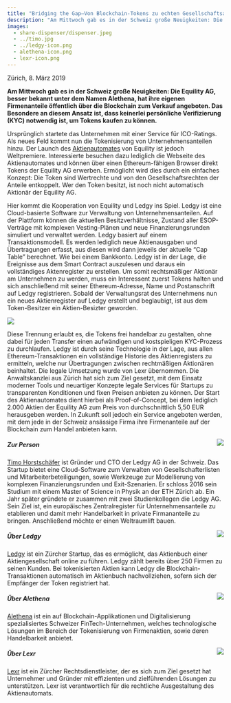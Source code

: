 ```yaml
---
title: "Bridging the Gap—Von Blockchain-Tokens zu echten Gesellschaftsanteilen"
description: "Am Mittwoch gab es in der Schweiz große Neuigkeiten: Die Equility AG, auch bekannt unter dem Namen Alethena, hat ihre eigenen Firmenanteile öffentlich über die Blockchain zum Verkauf angeboten. Das Besondere an diesem Ansatz ist, dass keinerlei persönliche Verifizierung (KYC) notwendig ist, um Tokens kaufen zu können."
images:
  - share-dispenser/dispenser.jpeg
  - ../timo.jpg
  - ../ledgy-icon.png
  - alethena-icon.png
  - lexr-icon.png
---
```


Zürich, 8. März 2019

**Am Mittwoch gab es in der Schweiz große Neuigkeiten: Die Equility AG, besser bekannt unter dem Namen Alethena, hat ihre eigenen Firmenanteile öffentlich über die Blockchain zum Verkauf angeboten. Das Besondere an diesem Ansatz ist, dass keinerlei persönliche Verifizierung (KYC) notwendig ist, um Tokens kaufen zu können.**

Ursprünglich startete das Unternehmen mit einer Service für ICO-Ratings. Als neues Feld kommt nun die Tokenisierung von Unternehmensanteilen hinzu. Der Launch des [Aktienautomates](https://aktienautomat.ch) von Equility ist jedoch Weltpremiere. Interessierte besuchen dazu lediglich die Webseite des Aktienautomates und können über einen Ethereum-fähigen Browser direkt Tokens der Equility AG erwerben. Ermöglicht wird dies durch ein einfaches Konzept: Die Token sind Wertrechte und von den Gesellschaftsrechten der Anteile entkoppelt. Wer den Token besitzt, ist noch nicht automatisch Aktionär der Equility AG.

Hier kommt die Kooperation von Equility und Ledgy ins Spiel. Ledgy ist eine Cloud-basierte Software zur Verwaltung von Unternehmensanteilen. Auf der Plattform können die aktuellen Besitzverhältnisse, Zustand aller ESOP-Verträge mit komplexen Vesting-Plänen und neue Finanzierungsrunden simuliert und verwaltet werden.
Ledgy basiert auf einem Transaktionsmodell. Es werden lediglich neue Aktienausgaben und Übertragungen erfasst, aus diesen wird dann jeweils der aktuelle “Cap Table” berechnet. Wie bei einem Bankkonto. Ledgy ist in der Lage, die Ereignisse aus dem Smart Contract auszulesen und daraus ein vollständiges Aktenregister zu erstellen. Um somit rechtsmäßiger Aktionär am Unternehmen zu werden, muss ein Interessent zuerst Tokens halten und sich anschließend mit seiner Ethereum-Adresse, Name und Postanschrift auf Ledgy registrieren. Sobald der Verwaltungsrat des Unternehmens nun ein neues Aktienregister auf Ledgy erstellt und beglaubigt, ist aus dem Token-Besitzer ein Aktien-Besizter geworden.

<Img src="dispenser.jpeg" caption="Ein Automat der 1. Generation: Keine Aktien, dafür leckere Getränke
" />

Diese Trennung erlaubt es, die Tokens frei handelbar zu gestalten, ohne dabei für jeden Transfer einen aufwändigen und kostspieligen KYC-Prozess zu durchlaufen. Ledgy ist durch seine Technologie in der Lage, aus allen Ethereum-Transaktionen ein vollständige Historie des Aktienregisters zu ermitteln, welche nur Übertragungen zwischen rechtmäßigen Aktionären beinhaltet.
Die legale Umsetzung wurde von Lexr übernommen. Die Anwaltskanzlei aus Zürich hat sich zum Ziel gesetzt, mit dem Einsatz moderner Tools und neuartiger Konzepte legale Services für Startups zu transparenten Konditionen und fixen Preisen anbieten zu können. Der Start des Aktienautomates dient hierbei als Proof-of-Concept, bei dem lediglich 2.000 Aktien der Equility AG zum Preis von durchschnittlich 5,50 EUR herausgeben werden. In Zukunft soll jedoch ein Service angeboten werden, mit dem jede in der Schweiz ansässige Firma ihre Firmenanteile auf der Blockchain zum Handel anbieten kann.

<Img src="timo.jpg" align="right" size="150" />

##### Zur Person
[Timo Horstschäfer](https://www.ledgy.com/about-us/) ist Gründer und CTO der Ledgy AG in der Schweiz. Das Startup bietet eine Cloud-Software zum Verwalten von Gesellschafterlisten und Mitarbeiterbeteiligungen, sowie Werkzeuge zur Modellierung von komplexen Finanzierungsrunden und Exit-Szenarien. Er schloss 2016 sein Studium mit einem Master of Science in Physik an der ETH Zürich ab. Ein Jahr später gründete er zusammen mit zwei Studienkollegen die Ledgy AG. Sein Ziel ist, ein europäisches Zentralregister für Unternehmensanteile zu etablieren und damit mehr Handelbarkeit in private Firmananteile zu bringen. Anschließend möchte er einen Weltraumlift bauen.



<Img src="ledgy-icon.png" align="right" size="120" />

##### Über Ledgy

[Ledgy](https://www.ledgy.com) ist ein Zürcher Startup, das es ermöglicht, das Aktienbuch einer Aktiengesellschaft online zu führen. Ledgy zählt bereits über 250 Firmen zu seinen Kunden. Bei tokenisierten Aktien kann Ledgy die Blockchain-Transaktionen automatisch im Aktienbuch nachvollziehen, sofern sich der
Empfänger der Token registriert hat.

<Img src="alethena-icon.png" align="right" size="100" />

##### Über Alethena

[Alethena](https://www.alethena.com) ist ein auf Blockchain-Applikationen und Digitalisierung spezialisiertes Schweizer FinTech-Unternehmen, welches technologische Lösungen im Bereich der Tokenisierung von Firmenaktien, sowie deren Handelbarkeit anbietet.


<Img src="lexr-icon.png" align="right" size="100" />

##### Über Lexr

[Lexr](https://www.lexr.ch/) ist ein Zürcher Rechtsdienstleister, der es sich zum Ziel gesetzt hat Unternehmer und Gründer mit effizienten und zielführenden Lösungen zu unterstützen. Lexr ist verantwortlich für die rechtliche Ausgestaltung des Aktienautomats.
